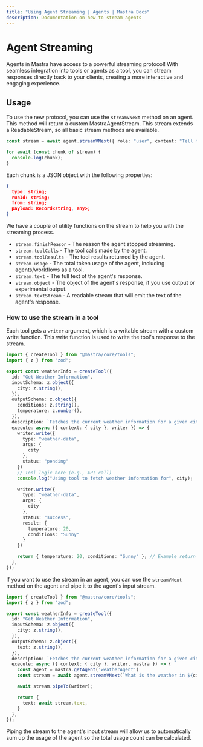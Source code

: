```yaml
---
title: "Using Agent Streaming | Agents | Mastra Docs"
description: Documentation on how to stream agents
---
```


# Agent Streaming

Agents in Mastra have access to a powerful streaming protocol! With seamless integration into tools or agents as a tool, you can stream responses directly back to your clients, creating a more interactive and engaging experience.

## Usage

To use the new protocol, you can use the `streamVNext` method on an agent. This method will return a custom MastraAgentStream. This stream extends a ReadableStream, so all basic stream methods are available.

```typescript
const stream = await agent.streamVNext({ role: "user", content: "Tell me a story." });

for await (const chunk of stream) {
  console.log(chunk);
}
```

Each chunk is a JSON object with the following properties:

```json
{
  type: string;
  runId: string;
  from: string;
  payload: Record<string, any>;
}
```

We have a couple of utility functions on the stream to help you with the streaming process.

- `stream.finishReason` - The reason the agent stopped streaming.
- `stream.toolCalls` - The tool calls made by the agent.
- `stream.toolResults` - The tool results returned by the agent.
- `stream.usage` - The total token usage of the agent, including agents/workflows as a tool.
- `stream.text` - The full text of the agent's response.
- `stream.object` - The object of the agent's response, if you use output or experimental output.
- `stream.textStream` - A readable stream that will emit the text of the agent's response.

### How to use the stream in a tool

Each tool gets a `writer` argument, which is a writable stream with a custom write function. This write function is used to write the tool's response to the stream.

```typescript
import { createTool } from "@mastra/core/tools";
import { z } from "zod";

export const weatherInfo = createTool({
  id: "Get Weather Information",
  inputSchema: z.object({
    city: z.string(),
  }),
  outputSchema: z.object({
    conditions: z.string(),
    temperature: z.number(),
  }),
  description: `Fetches the current weather information for a given city`,
  execute: async ({ context: { city }, writer }) => {
    writer.write({
      type: "weather-data",
      args: {
        city
      },
      status: "pending"
    })
    // Tool logic here (e.g., API call)
    console.log("Using tool to fetch weather information for", city);

    writer.write({
      type: "weather-data",
      args: {
        city
      },
      status: "success",
      result: {
        temperature: 20,
        conditions: "Sunny"
      }
    })

    return { temperature: 20, conditions: "Sunny" }; // Example return
  },
});
```

If you want to use the stream in an agent, you can use the `streamVNext` method on the agent and pipe it to the agent's input stream.

```typescript
import { createTool } from "@mastra/core/tools";
import { z } from "zod";

export const weatherInfo = createTool({
  id: "Get Weather Information",
  inputSchema: z.object({
    city: z.string(),
  }),
  outputSchema: z.object({
    text: z.string(),
  }),
  description: `Fetches the current weather information for a given city`,
  execute: async ({ context: { city }, writer, mastra }) => {
    const agent = mastra.getAgent('weatherAgent')
    const stream = await agent.streamVNext(`What is the weather in ${city}?`);

    await stream.pipeTo(writer);

    return {
      text: await stream.text,
    }
  },
});
```

Piping the stream to the agent's input stream will allow us to automatically sum up the usage of the agent so the total usage count can be calculated.

